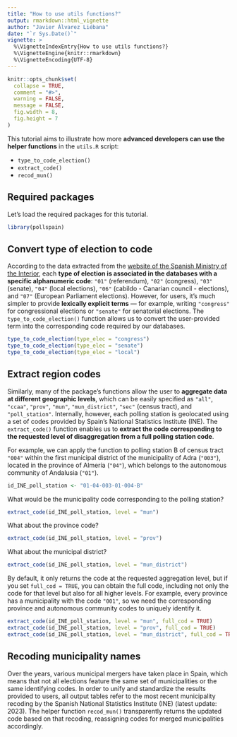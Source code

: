 ```yaml
---
title: "How to use utils functions?"
output: rmarkdown::html_vignette
author: "Javier Álvarez Liébana"
date: "`r Sys.Date()`"
vignette: >
  %\VignetteIndexEntry{How to use utils functions?}
  %\VignetteEngine{knitr::rmarkdown}
  %\VignetteEncoding{UTF-8}
---
```



```r
knitr::opts_chunk$set(
  collapse = TRUE,
  comment = "#>",
  warning = FALSE,
  message = FALSE,
  fig.width = 8,
  fig.height = 7
)
```


This tutorial aims to illustrate how more [**advanced developers can use the helper functions**]{.hl} in the `utils.R` script:

* `type_to_code_election()`
* `extract_code()`
* `recod_mun()`


## Required packages

Let's load the required packages for this tutorial.

```r
library(pollspain)
```

## Convert type of election to code

According to the data extracted from the [website of the Spanish Ministry of the Interior](https://infoelectoral.interior.gob.es/opencms/es/elecciones-celebradas/area-de-descargas/Spanish), each **type of election is associated in the databases with a specific alphanumeric code**: `"01"` (referendum), `"02"` (congress), `"03"` (senate), `"04"` (local elections), `"06"` (cabildo - Canarian council - elections), and `"07"` (European Parliament elections). However, for users, it's much simpler to provide **lexically explicit terms** — for example, writing `"congress"` for congressional elections or `"senate"` for senatorial elections. The `type_to_code_election()` function allows us to convert the user-provided term into the corresponding code required by our databases.


```r
type_to_code_election(type_elec = "congress")
type_to_code_election(type_elec = "senate")
type_to_code_election(type_elec = "local")
```



## Extract region codes

Similarly, many of the package's functions allow the user to **aggregate data at different geographic levels**, which can be easily specified as `"all"`, `"ccaa"`, `"prov"`, `"mun"`, `"mun_district"`, `"sec"` (census tract), and `"poll_station"`. Internally, however, each polling station is geolocated using a set of codes provided by Spain’s National Statistics Institute (INE). The `extract_code()` function enables us to **extract the code corresponding to the requested level of disaggregation from a full polling station code**.

For example, we can apply the function to polling station B of census tract `"004"` within the first municipal district of the municipality of Adra (`"003"`), located in the province of Almería (`"04"`), which belongs to the autonomous community of Andalusia (`"01"`).

```r
id_INE_poll_station <- "01-04-003-01-004-B"
```

What would be the municipality code corresponding to the polling station?


```r
extract_code(id_INE_poll_station, level = "mun")
```

What about the province code?

```r
extract_code(id_INE_poll_station, level = "prov")
```

What about the municipal district?


```r
extract_code(id_INE_poll_station, level = "mun_district")
```

By default, it only returns the code at the requested aggregation level, but if you set `full_cod = TRUE`, you can obtain the full code, including not only the code for that level but also for all higher levels. For example, every province has a municipality with the code `"001"`, so we need the corresponding province and autonomous community codes to uniquely identify it.

```r
extract_code(id_INE_poll_station, level = "mun", full_cod = TRUE)
extract_code(id_INE_poll_station, level = "prov", full_cod = TRUE)
extract_code(id_INE_poll_station, level = "mun_district", full_cod = TRUE)
```

## Recoding municipality names

Over the years, various municipal mergers have taken place in Spain, which means that not all elections feature the same set of municipalities or the same identifying codes. In order to unify and standardize the results provided to users, all output tables refer to the most recent municipality recoding by the Spanish National Statistics Institute (INE) (latest update: 2023). The helper function `recod_mun()` transparently returns the updated code based on that recoding, reassigning codes for merged municipalities accordingly.
